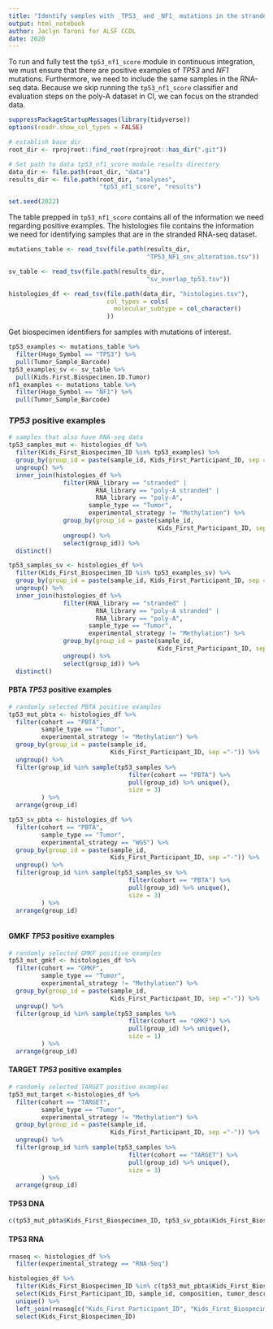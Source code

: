 ```yaml
---
title: "Identify samples with _TP53_ and _NF1_ mutations in the stranded RNA-seq dataset"
output: html_notebook
author: Jaclyn Taroni for ALSF CCDL
date: 2020
---
```


To run and fully test the `tp53_nf1_score` module in continuous integration, we must ensure that there are positive examples of _TP53_ and _NF1_ mutations.
Furthermore, we need to include the same samples in the RNA-seq data.
Because we skip running the `tp53_nf1_score` classifier and evaluation steps on the poly-A dataset in CI, we can focus on the stranded data.

```r
suppressPackageStartupMessages(library(tidyverse))
options(readr.show_col_types = FALSE)
```

```r
# establish base dir 
root_dir <- rprojroot::find_root(rprojroot::has_dir(".git"))
```

```r
# Set path to data tp53_nf1_score module results directory
data_dir <- file.path(root_dir, "data")
results_dir <- file.path(root_dir, "analyses", 
                         "tp53_nf1_score", "results")
```

```r
set.seed(2022)
```

The table prepped in `tp53_nf1_score` contains all of the information we need regarding positive examples.
The histologies file contains the information we need for identifying samples that are in the stranded RNA-seq dataset.

```r
mutations_table <- read_tsv(file.path(results_dir, 
                                      "TP53_NF1_snv_alteration.tsv"))

sv_table <- read_tsv(file.path(results_dir, 
                                      "sv_overlap_tp53.tsv"))

histologies_df <- read_tsv(file.path(data_dir, "histologies.tsv"),
                           col_types = cols(
                             molecular_subtype = col_character()
                           ))
```

Get biospecimen identifiers for samples with mutations of interest.

```r
tp53_examples <- mutations_table %>%
  filter(Hugo_Symbol == "TP53") %>%
  pull(Tumor_Sample_Barcode)
tp53_examples_sv <- sv_table %>%
  pull(Kids.First.Biospecimen.ID.Tumor)
nf1_examples <- mutations_table %>%
  filter(Hugo_Symbol == "NF1") %>%
  pull(Tumor_Sample_Barcode)
```

### _TP53_ positive examples

```r
# samples that also have RNA-seq data
tp53_samples_mut <- histologies_df %>%
  filter(Kids_First_Biospecimen_ID %in% tp53_examples) %>%
  group_by(group_id = paste(sample_id, Kids_First_Participant_ID, sep ="-")) %>%
  ungroup() %>% 
  inner_join(histologies_df %>%
               filter(RNA_library == "stranded" | 
                        RNA_library == "poly-A stranded" |
                        RNA_library == "poly-A",
                      sample_type == "Tumor", 
                      experimental_strategy != "Methylation") %>%
               group_by(group_id = paste(sample_id, 
                                         Kids_First_Participant_ID, sep ="-")) %>%
               ungroup() %>% 
               select(group_id)) %>%
  distinct()

tp53_samples_sv <- histologies_df %>%
  filter(Kids_First_Biospecimen_ID %in% tp53_examples_sv) %>%
  group_by(group_id = paste(sample_id, Kids_First_Participant_ID, sep ="-")) %>%
  ungroup() %>% 
  inner_join(histologies_df %>%
               filter(RNA_library == "stranded" | 
                        RNA_library == "poly-A stranded" |
                        RNA_library == "poly-A",
                      sample_type == "Tumor", 
                      experimental_strategy != "Methylation") %>%
               group_by(group_id = paste(sample_id, 
                                         Kids_First_Participant_ID, sep ="-")) %>%
               ungroup() %>% 
               select(group_id)) %>%
  distinct()
```

#### PBTA _TP53_ positive examples

```r
# randomly selected PBTA positive examples
tp53_mut_pbta <- histologies_df %>%
  filter(cohort == "PBTA",
         sample_type == "Tumor",
         experimental_strategy != "Methylation") %>% 
  group_by(group_id = paste(sample_id, 
                            Kids_First_Participant_ID, sep ="-")) %>% 
  ungroup() %>% 
  filter(group_id %in% sample(tp53_samples %>% 
                                 filter(cohort == "PBTA") %>% 
                                 pull(group_id) %>% unique(),
                                 size = 3)
         ) %>% 
  arrange(group_id)

tp53_sv_pbta <- histologies_df %>%
  filter(cohort == "PBTA",
         sample_type == "Tumor",
         experimental_strategy == "WGS") %>% 
  group_by(group_id = paste(sample_id, 
                            Kids_First_Participant_ID, sep ="-")) %>% 
  ungroup() %>% 
  filter(group_id %in% sample(tp53_samples_sv %>% 
                                 filter(cohort == "PBTA") %>% 
                                 pull(group_id) %>% unique(),
                                 size = 3)
         ) %>% 
  arrange(group_id)



```

#### GMKF _TP53_ positive examples

```r
# randomly selected GMKF positive examples
tp53_mut_gmkf <- histologies_df %>%
  filter(cohort == "GMKF",
         sample_type == "Tumor",
         experimental_strategy != "Methylation") %>% 
  group_by(group_id = paste(sample_id, 
                            Kids_First_Participant_ID, sep ="-")) %>% 
  ungroup() %>% 
  filter(group_id %in% sample(tp53_samples %>% 
                                 filter(cohort == "GMKF") %>% 
                                 pull(group_id) %>% unique(),
                                 size = 1)
         ) %>% 
  arrange(group_id)
```

#### TARGET _TP53_ positive examples

```r
# randomly selected TARGET positive examples
tp53_mut_target <-histologies_df %>%
  filter(cohort == "TARGET",
         sample_type == "Tumor",
         experimental_strategy != "Methylation") %>% 
  group_by(group_id = paste(sample_id, 
                            Kids_First_Participant_ID, sep ="-")) %>% 
  ungroup() %>% 
  filter(group_id %in% sample(tp53_samples %>% 
                                 filter(cohort == "TARGET") %>% 
                                 pull(group_id) %>% unique(),
                                 size = 3)
         ) %>% 
  arrange(group_id)
```


#### TP53 DNA
```r
c(tp53_mut_pbta$Kids_First_Biospecimen_ID, tp53_sv_pbta$Kids_First_Biospecimen_ID, tp53_mut_gmkf$Kids_First_Biospecimen_ID, tp53_mut_target$Kids_First_Biospecimen_ID)
```

#### TP53 RNA
```r
rnaseq <- histologies_df %>%
  filter(experimental_strategy == "RNA-Seq")

histologies_df %>%
  filter(Kids_First_Biospecimen_ID %in% c(tp53_mut_pbta$Kids_First_Biospecimen_ID, tp53_sv_pbta$Kids_First_Biospecimen_ID, tp53_mut_gmkf$Kids_First_Biospecimen_ID, tp53_mut_target$Kids_First_Biospecimen_ID)) %>%
  select(Kids_First_Participant_ID, sample_id, composition, tumor_descriptor) %>%
  unique() %>%
  left_join(rnaseq[c("Kids_First_Participant_ID", "Kids_First_Biospecimen_ID", "sample_id", "composition", "tumor_descriptor")]) %>%
  select(Kids_First_Biospecimen_ID)
```

